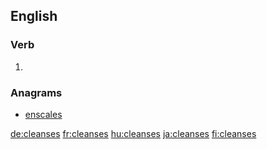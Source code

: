 ==English==

===Verb===
{{head|en|verb form}}

# {{en-third-person singular of|cleanse}}

===Anagrams===
* [[enscales#English|enscales]]

[[de:cleanses]]
[[fr:cleanses]]
[[hu:cleanses]]
[[ja:cleanses]]
[[fi:cleanses]]